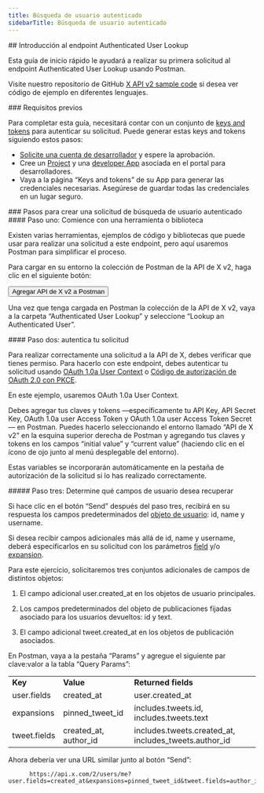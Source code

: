 ```yaml
---
title: Búsqueda de usuario autenticado
sidebarTitle: Búsqueda de usuario autenticado
---
```



<div id="getting-started-with-the-authenticated-user-lookup-endpoint">
  ## Introducción al endpoint Authenticated User Lookup
</div>

Esta guía de inicio rápido le ayudará a realizar su primera solicitud al endpoint Authenticated User Lookup usando Postman.

Visite nuestro repositorio de GitHub [X API v2 sample code](https://github.com/xdevplatform/Twitter-API-v2-sample-code) si desea ver código de ejemplo en diferentes lenguajes.

<Note>
  ### Requisitos previos

  Para completar esta guía, necesitará contar con un conjunto de [keys and tokens](/es/resources/fundamentals/authentication) para autenticar su solicitud. Puede generar estas keys and tokens siguiendo estos pasos:

  - [Solicite una cuenta de desarrollador](https://developer.x.com/en/apply-for-access) y espere la aprobación.
  - Cree un [Project](/es/resources/fundamentals/projects) y una [developer App](/es/resources/fundamentals/developer-apps) asociada en el portal para desarrolladores.
  - Vaya a la página “Keys and tokens” de su App para generar las credenciales necesarias. Asegúrese de guardar todas las credenciales en un lugar seguro.
</Note>

<div id="steps-to-build-an-authenticated-user-lookup-request">
  ### Pasos para crear una solicitud de búsqueda de usuario autenticado
</div>

<div id="step-one-start-with-a-tool-or-library">
  #### Paso uno: Comience con una herramienta o biblioteca
</div>

Existen varias herramientas, ejemplos de código y bibliotecas que puede usar para realizar una solicitud a este endpoint, pero aquí usaremos Postman para simplificar el proceso.

Para cargar en su entorno la colección de Postman de la API de X v2, haga clic en el siguiente botón:

<Button href="https://app.getpostman.com/run-collection/9956214-784efcda-ed4c-4491-a4c0-a26470a67400">
  Agregar API de X v2 a Postman
</Button>

Una vez que tenga cargada en Postman la colección de la API de X v2, vaya a la carpeta “Authenticated User Lookup” y seleccione “Lookup an Authenticated User”.

<div id="step-two-authenticate-your-request">
  #### Paso dos: autentica tu solicitud
</div>

Para realizar correctamente una solicitud a la API de X, debes verificar que tienes permiso. Para hacerlo con este endpoint, debes autenticar tu solicitud usando [OAuth 1.0a User Context](/es/resources/fundamentals/authentication) o [Código de autorización de OAuth 2.0 con PKCE](es/resources/fundamentals/authentication#oauth-2-0-authorization-code-flow-with-pkce-2).

En este ejemplo, usaremos OAuth 1.0a User Context.

Debes agregar tus claves y tokens —específicamente tu API Key, API Secret Key, OAuth 1.0a user Access Token y OAuth 1.0a user Access Token Secret— en Postman. Puedes hacerlo seleccionando el entorno llamado “API de X v2” en la esquina superior derecha de Postman y agregando tus claves y tokens en los campos “initial value” y “current value” (haciendo clic en el ícono de ojo junto al menú desplegable del entorno).

Estas variables se incorporarán automáticamente en la pestaña de autorización de la solicitud si lo has realizado correctamente.
 

<div id="step-three-determine-which-user-fields-you-want-to-retrieve">
  ##### Paso tres: Determine qué campos de usuario desea recuperar
</div>

Si hace clic en el botón “Send” después del paso tres, recibirá en su respuesta los campos predeterminados del [objeto de usuario](/es/x-api/fundamentals/data-dictionary#user): id, name y username.

Si desea recibir campos adicionales más allá de id, name y username, deberá especificarlos en su solicitud con los parámetros [field](/es/x-api/fundamentals/fields) y/o [expansion](/es/x-api/fundamentals/expansions).

Para este ejercicio, solicitaremos tres conjuntos adicionales de campos de distintos objetos:

1. El campo adicional user.created\_at en los objetos de usuario principales.

2. Los campos predeterminados del objeto de publicaciones fijadas asociado para los usuarios devueltos: id y text.

3. El campo adicional tweet.created\_at en los objetos de publicación asociados.

En Postman, vaya a la pestaña “Params” y agregue el siguiente par clave:valor a la tabla “Query Params”:

|     |     |     |
| :--- | :--- | :--- |
| **Key** | **Value** | **Returned fields** |
| user.fields | created\_at | user.created\_at |
| expansions | pinned\_tweet\_id | includes.tweets.id,  <br />includes.tweets.text |
| tweet.fields | created\_at, author\_id | includes.tweets.created\_at, includes\_tweets.author\_id |

Ahora debería ver una URL similar junto al botón “Send”:

```
      https://api.x.com/2/users/me?user.fields=created_at&expansions=pinned_tweet_id&tweet.fields=author_id,created_at
```